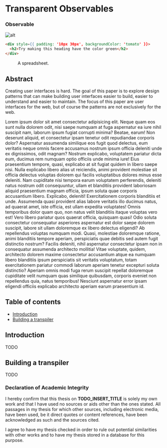 

# Transparent Observables

### Observable

![alt](https://placebear.com/200/200)

```html
<div style={{ padding: '10px 30px', backgroundColor: 'tomato' }}>
  <h2>Try making this heading have the color green</h2>
</div>
```

<figure>
  <SpreadSheetExample />
  <figcaption>A spreadsheet.</figcaption>
</figure>

## Abstract

Creating user interfaces is hard. The goal of this paper is to explore design patterns that can make building user interfaces easier to build, easier to understand and easier to maintain. The focus of this paper are user interfaces for the web, but of course the patterns are not exclusively for the web.

Lorem ipsum dolor sit amet consectetur adipisicing elit. Neque quam eos sunt nulla dolorem odit, nisi saepe numquam at fuga aspernatur ea iure nihil suscipit nam, laborum ipsum fugiat corrupti minima? Beatae, earum! Non deserunt aliquid, et consectetur ipsam tenetur odit repudiandae corporis dolor? Aspernatur assumenda similique eos fugit quod delectus, eum veritatis neque omnis facere accusamus nostrum ipsum officia deleniti unde ex dignissimos, odit magnam? Nostrum explicabo, voluptatem pariatur dicta eum, ducimus rem numquam optio officiis unde minima iure! Eius praesentium tempore, quasi, explicabo at sit fugiat quidem in libero saepe nisi. Nulla explicabo libero alias ut reiciendis, animi provident molestiae sit officia delectus voluptas dolorem qui facilis voluptatibus dolores minus esse deleniti. Nam cupiditate nisi tempora earum voluptatem perferendis, deleniti natus nostrum odit consequuntur, ullam et blanditiis provident laboriosam aliquid praesentium magnam officia, ipsum soluta quae corporis accusantium libero. Explicabo, deleniti! Exercitationem corporis blanditiis et unde. Assumenda quasi provident alias labore veritatis illo ducimus natus, ad quaerat amet, iste officia, est ullam expedita voluptates! Omnis temporibus dolor quam quo, non natus velit blanditiis itaque voluptas vero est! Vero libero pariatur quos quaerat officia, quisquam quasi! Odio soluta consectetur consequatur asperiores aspernatur est dolor saepe dolorem suscipit, labore sit ullam doloremque ex libero delectus eligendi? Ab repellendus voluptas numquam modi. Quasi, molestiae doloremque ratione, animi blanditiis tempore aperiam, perspiciatis quae debitis sed autem fugit distinctio nostrum? Facilis deleniti, nihil aspernatur consectetur ipsam non in consequatur assumenda architecto mollitia! Vitae voluptate, quidem, architecto dolorem maxime consectetur accusantium atque ea numquam libero blanditiis ipsum perspiciatis sit veritatis voluptatum, totam exercitationem pariatur commodi laborum aperiam tenetur excepturi soluta distinctio? Aperiam omnis modi fuga rerum suscipit repellat doloremque cupiditate velit numquam quas similique quibusdam, corporis eveniet non repellendus quia, natus temporibus! Nesciunt aspernatur error ipsam eligendi officiis explicabo architecto aperiam earum praesentium id.

## Table of contents

- [Introduction](#introduction)
- [Building a transpiler](#building-a-transpiler)

## Introduction

TODO

## Building a transpiler

TODO

<Spacer />

### Declaration of Academic Integrity

I hereby confirm that this thesis on **TODO_INSERT_TITLE** is solely my own work and that I have used no sources or aids other than the ones stated. All passages in my thesis for which other sources, including electronic media, have been used, be it direct quotes or content references, have been acknowledged as such and the sources cited.

<DateAndSignature />

<Spacer />

I agree to have my thesis checked in order to rule out potential similarities with other works and to have my thesis stored in a database for this purpose.

<DateAndSignature />
